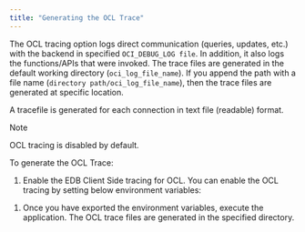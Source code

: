 ```yaml
---
title: "Generating the OCL Trace"
---
```


<div id="generating_the_ocl_trace" class="registered_link"></div>


The OCL tracing option logs direct communication (queries, updates, etc.) with the backend in specified `OCI_DEBUG_LOG file`. In addition, it also logs the functions/APIs that were invoked. The trace files are generated in the default working directory (`oci_log_file_name`). If you append the path with a file name (`directory path/oci_log_file_name`), then the trace files are generated at specific location.

A tracefile is generated for each connection in text file (readable) format.

<div class="note">

<div class="title">

Note

</div>

OCL tracing is disabled by default.

</div>

To generate the OCL Trace:

1.  Enable the EDB Client Side tracing for OCL. You can enable the OCL tracing by setting below environment variables:

<!-- -->

1.  Once you have exported the environment variables, execute the application. The OCL trace files are generated in the specified directory.
